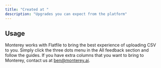 ```yaml
---
title: "Created at "
description: "Upgrades you can expect from the platform"
---
```


## Usage

Monterey works with Flatfile to bring the best experience of uploading CSV to you. Simply click the three dots menu in the All feedback section and follow the guides. If you have extra columns that you want to bring to Monterey, contact us at ben@monterey.ai.
